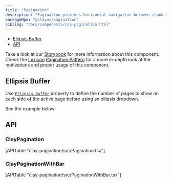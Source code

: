 ```yaml
---
title: "Pagination"
description: "Pagination provides horizontal navigation between chunks(pages) of a dataset."
packageNpm: "@clayui/pagination"
sibling: "docs/components/css-pagination.html"
---
```



<div class="nav-toc-absolute">
<div class="nav-toc">

- [Ellipsis Buffer](#ellipsis-buffer)
- [API](#api)

</div>
</div>

<div class="clay-site-alert alert alert-warning">
    Take a look at our <a href="https://storybook-clayui.netlify.com/?path=/story/claypagination--links">Storybook</a> for more information about this component.
</div>

<div class="clay-site-alert alert alert-info">
	Check the <a href="https://liferay.design/lexicon/">Lexicon</a> <a href="https://liferay.design/lexicon/core-components/pagination/">Pagination Pattern</a> for a more in-depth look at the motivations and proper usage of this component.
</div>

## Ellipsis Buffer

Use [`Ellipsis Buffer`](#api-ellipsisBuffer) property to define the number of pages to show on each side of the active page before using an ellipsis dropdown.

See the example below:

<PaginationEllipsisBuffer />

## API

### ClayPagination

<div>
	[APITable "clay-pagination/src/Pagination.tsx"]
</div>

### ClayPaginationWithBar

<div>
	[APITable "clay-pagination/src/PaginationWithBar.tsx"]
</div>
